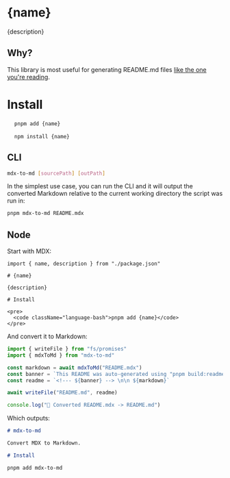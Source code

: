 
# {name}

{description}

## Why?

This library is most useful for generating README.md files [like the one you're reading](/packages/mdx-to-md/src/README.mdx).

# Install

<pre>
  <code className="language-bash">pnpm add {name}</code>
</pre>

<pre>
  <code className="language-bash">npm install {name}</code>
</pre>

## CLI

```bash
mdx-to-md [sourcePath] [outPath]
```

In the simplest use case, you can run the CLI and it will output the converted Markdown relative to the current working directory the script was run in:

```bash
pnpm mdx-to-md README.mdx
```

## Node

Start with MDX:

```mdx
import { name, description } from "./package.json"

# {name}

{description}

# Install

<pre>
  <code className="language-bash">pnpm add {name}</code>
</pre>
```

And convert it to Markdown:

```ts
import { writeFile } from "fs/promises"
import { mdxToMd } from "mdx-to-md"

const markdown = await mdxToMd("README.mdx")
const banner = `This README was auto-generated using "pnpm build:readme"`
const readme = `<!--- ${banner} --> \n\n ${markdown}`

await writeFile("README.md", readme)

console.log("📝 Converted README.mdx -> README.md")
```

Which outputs:

```md
# mdx-to-md

Convert MDX to Markdown.

# Install

pnpm add mdx-to-md
```
